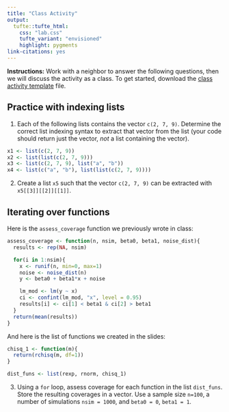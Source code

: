```yaml
---
title: "Class Activity"
output: 
  tufte::tufte_html:
    css: "lab.css"
    tufte_variant: "envisioned"
    highlight: pygments
link-citations: yes
---
```


**Instructions:** Work with a neighbor to answer the following questions, then we will discuss the activity as a class. To get started, download the [class activity template](https://sta279-s24.github.io/class_activities/ca_lecture_8_template.qmd) file.

## Practice with indexing lists

1. Each of the following lists contains the vector `c(2, 7, 9)`. Determine the correct list indexing syntax to extract that vector from the list (your code should return just the vector, *not* a list containing the vector).

```r
x1 <- list(c(2, 7, 9))
x2 <- list(list(c(2, 7, 9)))
x3 <- list(c(2, 7, 9), list("a", "b"))
x4 <- list(c("a", "b"), list(list(c(2, 7, 9))))
```

2. Create a list `x5` such that the vector `c(2, 7, 9)` can be extracted with `x5[[3]][[2]][[1]]`.

## Iterating over functions

Here is the `assess_coverage` function we previously wrote in class:

```r
assess_coverage <- function(n, nsim, beta0, beta1, noise_dist){
  results <- rep(NA, nsim)

  for(i in 1:nsim){
    x <- runif(n, min=0, max=1)
    noise <- noise_dist(n)
    y <- beta0 + beta1*x + noise

    lm_mod <- lm(y ~ x)
    ci <- confint(lm_mod, "x", level = 0.95)
    results[i] <- ci[1] < beta1 & ci[2] > beta1
  }
  return(mean(results))
}
```

And here is the list of functions we created in the slides:

```r
chisq_1 <- function(m){
  return(rchisq(m, df=1))
}

dist_funs <- list(rexp, rnorm, chisq_1)
```

3. Using a `for` loop, assess coverage for each function in the list `dist_funs`. Store the resulting coverages in a vector. Use a sample size `n=100`, a number of simulations `nsim = 1000`, and `beta0 = 0`, `beta1 = 1`.


